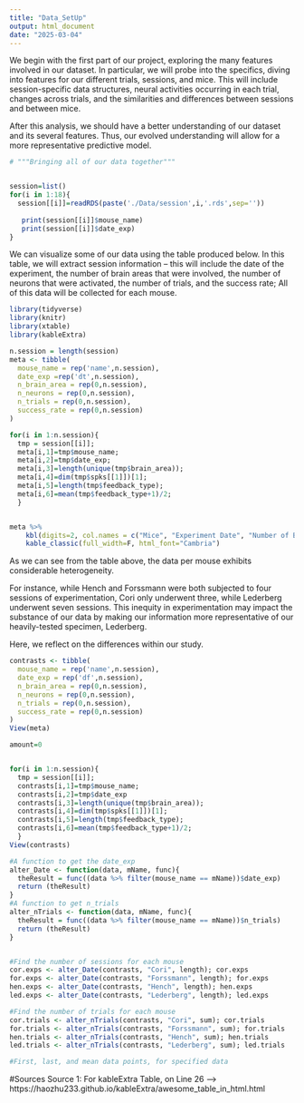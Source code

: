 ```yaml
---
title: "Data_SetUp"
output: html_document
date: "2025-03-04"
---
```


We begin with the first part of our project, exploring the many features involved in our dataset. In particular, we will probe into the specifics, diving into features for our different trials, sessions, and mice. This will include session-specific data structures, neural activities occurring in each trial, changes across trials, and the similarities and differences between sessions and between mice.

After this analysis, we should have a better understanding of our dataset and its several features. Thus, our evolved understanding will allow for a more representative predictive model.

```r
# """Bringing all of our data together"""


session=list()
for(i in 1:18){
  session[[i]]=readRDS(paste('./Data/session',i,'.rds',sep=''))
  
   print(session[[i]]$mouse_name)
   print(session[[i]]$date_exp)
}
```

We can visualize some of our data using the table produced below. In this table, we will extract session information -- this will include the date of the experiment, the number of brain areas that were involved, the number of neurons that were activated, the number of trials, and the success rate; All of this data will be collected for each mouse.

```r
library(tidyverse)
library(knitr)
library(xtable)
library(kableExtra)

n.session = length(session)
meta <- tibble(
  mouse_name = rep('name',n.session),
  date_exp =rep('dt',n.session),
  n_brain_area = rep(0,n.session),
  n_neurons = rep(0,n.session),
  n_trials = rep(0,n.session),
  success_rate = rep(0,n.session)
)

for(i in 1:n.session){
  tmp = session[[i]];
  meta[i,1]=tmp$mouse_name;
  meta[i,2]=tmp$date_exp;
  meta[i,3]=length(unique(tmp$brain_area));
  meta[i,4]=dim(tmp$spks[[1]])[1];
  meta[i,5]=length(tmp$feedback_type);
  meta[i,6]=mean(tmp$feedback_type+1)/2;
  }


meta %>%
    kbl(digits=2, col.names = c("Mice", "Experiment Date", "Number of Brain Areas", "Number of Neurons", "Number of Trials", "Success Rate")) %>%
    kable_classic(full_width=F, html_font="Cambria")
```
As we can see from the table above, the data per mouse exhibits considerable heterogeneity. 

For instance, while Hench and Forssmann were both subjected to four sessions of experimentation, Cori only underwent three, while Lederberg underwent seven sessions. This inequity in experimentation may impact the substance of our data by making our information more representative of our heavily-tested specimen, Lederberg.




Here, we reflect on the differences within our study.

```r


contrasts <- tibble(
  mouse_name = rep('name',n.session),
  date_exp = rep('df',n.session),
  n_brain_area = rep(0,n.session),
  n_neurons = rep(0,n.session),
  n_trials = rep(0,n.session),
  success_rate = rep(0,n.session)
)
View(meta)

amount=0


for(i in 1:n.session){
  tmp = session[[i]];
  contrasts[i,1]=tmp$mouse_name;
  contrasts[i,2]=tmp$date_exp
  contrasts[i,3]=length(unique(tmp$brain_area));
  contrasts[i,4]=dim(tmp$spks[[1]])[1];
  contrasts[i,5]=length(tmp$feedback_type);
  contrasts[i,6]=mean(tmp$feedback_type+1)/2;
  }
View(contrasts)

#A function to get the date_exp
alter_Date <- function(data, mName, func){
  theResult = func((data %>% filter(mouse_name == mName))$date_exp)
  return (theResult)
}
#A function to get n_trials
alter_nTrials <- function(data, mName, func){
  theResult = func((data %>% filter(mouse_name == mName))$n_trials)
  return (theResult)
}


#Find the number of sessions for each mouse
cor.exps <- alter_Date(contrasts, "Cori", length); cor.exps
for.exps <- alter_Date(contrasts, "Forssmann", length); for.exps
hen.exps <- alter_Date(contrasts, "Hench", length); hen.exps
led.exps <- alter_Date(contrasts, "Lederberg", length); led.exps

#Find the number of trials for each mouse
cor.trials <- alter_nTrials(contrasts, "Cori", sum); cor.trials
for.trials <- alter_nTrials(contrasts, "Forssmann", sum); for.trials
hen.trials <- alter_nTrials(contrasts, "Hench", sum); hen.trials
led.trials <- alter_nTrials(contrasts, "Lederberg", sum); led.trials

#First, last, and mean data points, for specified data


```





#Sources
Source 1: For kableExtra Table, on Line 26 --> https://haozhu233.github.io/kableExtra/awesome_table_in_html.html

